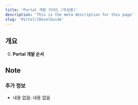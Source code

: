 ```yaml
---
title: 'Portal 개발 가이드 (작성중)'
description: 'This is the meta description for this page'
slug: 'Portal/1DevelGuide'
---
```


## 개요

0. **Portal 개발 순서** 

## Note

### 추가 정보

- 내용 없음: 내용 없음


[1]: https://github.com/GangSSun/JCode/blob/dd075dbd3eeef236084842b097bb3212a49f5855/Install_By_VSIX.md "Install_VSIX"
[2]: https://github.com/GangSSun/JCode_Extension_Documentation/blob/99d8aa389d94fedcf78c8c9e96ca916ab9047654/README.md "Extension For JCode"
[3]: https://github.com/brixno/JCode/blob/main/Setting_C_C++.md ""
